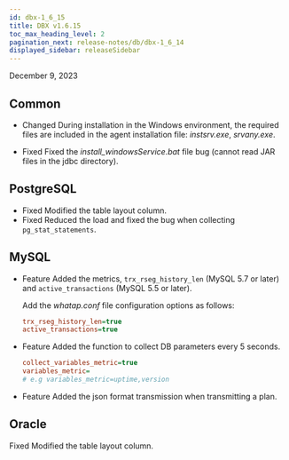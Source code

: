 ```yaml
---
id: dbx-1_6_15
title: DBX v1.6.15
toc_max_heading_level: 2
pagination_next: release-notes/db/dbx-1_6_14
displayed_sidebar: releaseSidebar
---
```


December 9, 2023

## Common

- <Status>Changed</Status> During installation in the Windows environment, the required files are included in the agent installation file: <em>instsrv.exe</em>, <em>srvany.exe</em>.

- <Status>Fixed</Status> Fixed the <em>install_windowsService.bat</em> file bug (cannot read JAR files in the jdbc directory).

## PostgreSQL

- <Status>Fixed</Status> Modified the table layout column.
- <Status>Fixed</Status> Reduced the load and fixed the bug when collecting <code>pg_stat_statements</code>.

## MySQL

- <Status>Feature</Status> Added the metrics, <code>trx_rseg_history_len</code> (MySQL 5.7 or later) and <code>active_transactions</code> (MySQL 5.5 or later).

  Add the *whatap.conf* file configuration options as follows:

  ```ini title="whatap.conf"
  trx_rseg_history_len=true
  active_transactions=true
  ```

- <Status>Feature</Status> Added the function to collect DB parameters every 5 seconds.

  ```ini title="whatap.conf"
  collect_variables_metric=true
  variables_metric=
  # e.g variables_metric=uptime,version
  ```

- <Status>Feature</Status> Added the json format transmission when transmitting a plan.

## Oracle

<Status>Fixed</Status> Modified the table layout column.
